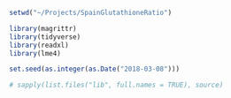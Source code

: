 ```r
setwd("~/Projects/SpainGlutathioneRatio")

library(magrittr)
library(tidyverse)
library(readxl)
library(lme4)

set.seed(as.integer(as.Date("2018-03-08")))

# sapply(list.files("lib", full.names = TRUE), source)
```
